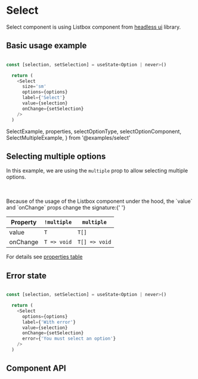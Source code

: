 # Select

Select component is using Listbox component from
[headless ui](https://headlessui.com/react/listbox) library.

## Basic usage example

```js copy

const [selection, setSelection] = useState<Option | never>()

  return (
    <Select
      size='sm'
      options={options}
      label={'Select'}
      value={selection}
      onChange={setSelection}
    />
  )

```

  SelectExample,
  properties,
  selectOptionType,
  selectOptionComponent,
  SelectMultipleExample,
} from '@examples/select'

<div className='flex flex-col gap-3'>
  <SelectExample size='sm' label='Small input' />
  <SelectExample size='md' label='Medium input' />
  <SelectExample size='lg' label='Large input' />
</div>

## Selecting multiple options

In this example, we are using the `multiple` prop to allow selecting multiple options.

<br />
<SelectMultipleExample />
<br />
Because of the usage of the Listbox component under the hood, the `value` and `onChange`
props change the signature:{' '}

| Property | `!multiple` | `multiple`    |
| -------- | ----------- | ------------- |
| value    | `T`         | `T[]`         |
| onChange | `T => void` | `T[] => void` |

For details see [properties table](#onChange)

## Error state

```js copy

const [selection, setSelection] = useState<Option | never>()

  return (
    <Select
      options={options}
      label={'With error'}
      value={selection}
      onChange={setSelection}
      error={'You must select an option'}
    />
  )

```

<SelectExample error='You must select an option' label='With error' />

## Component API

<PropsTable
  properties={properties}
  name='Select'
  description='The main Select component.'
/>

<PropsTable
  properties={selectOptionComponent}
  name='SelectOption'
  description='The default select option component.'
/>
<PropsTable
  properties={selectOptionType}
  name='SelectOptionsType'
  description='Default shape of options. Might be ignored in favor of `any`'
/>
